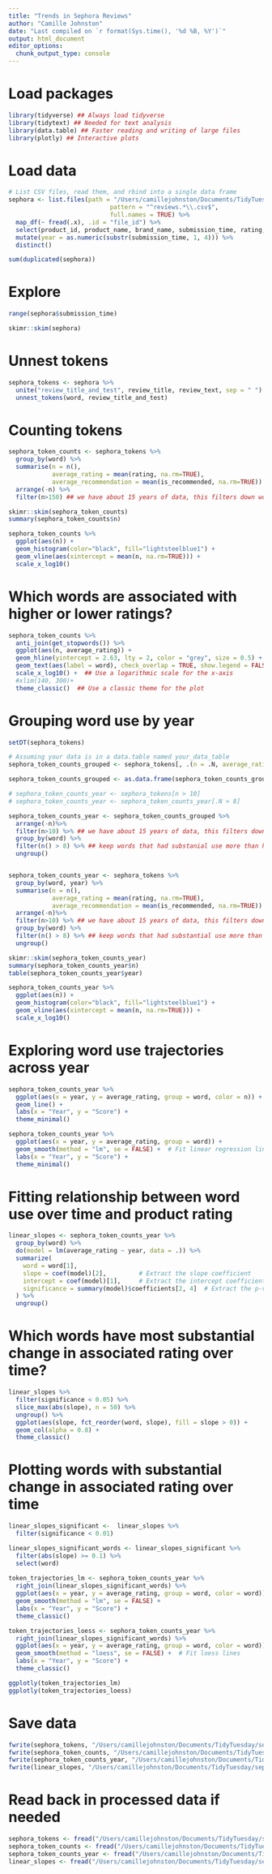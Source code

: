 ```yaml
---
title: "Trends in Sephora Reviews"
author: "Camille Johnston"
date: "Last compiled on `r format(Sys.time(), '%d %B, %Y')`"
output: html_document
editor_options: 
  chunk_output_type: console
---
```


# Load packages

```r
library(tidyverse) ## Always load tidyverse
library(tidytext) ## Needed for text analysis
library(data.table) ## Faster reading and writing of large files 
library(plotly) ## Interactive plots
```


# Load data

```r
# List CSV files, read them, and rbind into a single data frame
sephora <- list.files(path = "/Users/camillejohnston/Documents/TidyTuesday/sephora_101423/", 
                            pattern = "^reviews.*\\.csv$", 
                            full.names = TRUE) %>%
  map_df(~ fread(.x), .id = "file_id") %>% 
  select(product_id, product_name, brand_name, submission_time, rating, is_recommended, review_title, review_text) %>% 
  mutate(year = as.numeric(substr(submission_time, 1, 4))) %>%
  distinct()

sum(duplicated(sephora))
```


# Explore 

```r
range(sephora$submission_time)

skimr::skim(sephora)
```


# Unnest tokens

```r
sephora_tokens <- sephora %>%
  unite("review_title_and_test", review_title, review_text, sep = " ") %>%
  unnest_tokens(word, review_title_and_test)
```


# Counting tokens

```r
sephora_token_counts <- sephora_tokens %>%
  group_by(word) %>% 
  summarise(n = n(),
            average_rating = mean(rating, na.rm=TRUE), 
            average_recommendation = mean(is_recommended, na.rm=TRUE)) %>%
  arrange(-n) %>% 
  filter(n>150) ## we have about 15 years of data, this filters down words used more than ~10x per year

skimr::skim(sephora_token_counts)
summary(sephora_token_counts$n)

sephora_token_counts %>% 
  ggplot(aes(n)) + 
  geom_histogram(color="black", fill="lightsteelblue1") + 
  geom_vline(aes(xintercept = mean(n, na.rm=TRUE))) +
  scale_x_log10()
```


# Which words are associated with higher or lower ratings?

```r
sephora_token_counts %>%
  anti_join(get_stopwords()) %>%
  ggplot(aes(n, average_rating)) +
  geom_hline(yintercept = 2.63, lty = 2, color = "grey", size = 0.5) +
  geom_text(aes(label = word), check_overlap = TRUE, show.legend = FALSE, vjust = "top", hjust = "left") +
  scale_x_log10() +  ## Use a logarithmic scale for the x-axis
  #xlim(140, 300)+
  theme_classic()  ## Use a classic theme for the plot

```


# Grouping word use by year

```r
setDT(sephora_tokens)

# Assuming your data is in a data.table named your_data_table
sephora_token_counts_grouped <- sephora_tokens[, .(n = .N, average_rating = mean(rating, na.rm = TRUE), average_recommendation = mean(is_recommended, na.rm = TRUE)), by = .(word, year)]

sephora_token_counts_grouped <- as.data.frame(sephora_token_counts_grouped)

# sephora_token_counts_year <- sephora_tokens[n > 10]
# sephora_token_counts_year <- sephora_token_counts_year[.N > 8]

sephora_token_counts_year <- sephora_token_counts_grouped %>% 
  arrange(-n)%>% 
  filter(n>10) %>% ## we have about 15 years of data, this filters down words used more than ~10x per year
  group_by(word) %>%
  filter(n() > 8) %>% ## keep words that had substanial use more than half of the years
  ungroup()


sephora_token_counts_year <- sephora_tokens %>%
  group_by(word, year) %>% 
  summarise(n = n(),
            average_rating = mean(rating, na.rm=TRUE), 
            average_recommendation = mean(is_recommended, na.rm=TRUE)) %>%
  arrange(-n)%>% 
  filter(n>10) %>% ## we have about 15 years of data, this filters down words used more than ~10x per year
  group_by(word) %>%
  filter(n() > 8) %>% ## keep words that had substantial use more than half of the years
  ungroup()

skimr::skim(sephora_token_counts_year)
summary(sephora_token_counts_year$n)
table(sephora_token_counts_year$year)

sephora_token_counts_year %>% 
  ggplot(aes(n)) + 
  geom_histogram(color="black", fill="lightsteelblue1") + 
  geom_vline(aes(xintercept = mean(n, na.rm=TRUE))) +
  scale_x_log10()
```


# Exploring word use trajectories across year

```r
sephora_token_counts_year %>% 
  ggplot(aes(x = year, y = average_rating, group = word, color = n)) +
  geom_line() +
  labs(x = "Year", y = "Score") +
  theme_minimal()

sephora_token_counts_year %>% 
  ggplot(aes(x = year, y = average_rating, group = word)) +
  geom_smooth(method = "lm", se = FALSE) +  # Fit linear regression lines
  labs(x = "Year", y = "Score") +
  theme_minimal()
```


# Fitting relationship between word use over time and product rating

```r
linear_slopes <- sephora_token_counts_year %>%
  group_by(word) %>%
  do(model = lm(average_rating ~ year, data = .)) %>%
  summarize(
    word = word[1], 
    slope = coef(model)[2],         # Extract the slope coefficient
    intercept = coef(model)[1],     # Extract the intercept coefficient
    significance = summary(model)$coefficients[2, 4]  # Extract the p-value for the slope
  ) %>%
  ungroup()
```


# Which words have most substantial change in associated rating over time?

```r
linear_slopes %>% 
  filter(significance < 0.05) %>% 
  slice_max(abs(slope), n = 50) %>%
  ungroup() %>%
  ggplot(aes(slope, fct_reorder(word, slope), fill = slope > 0)) +
  geom_col(alpha = 0.8) +
  theme_classic()
```


# Plotting words with substantial change in associated rating over time

```r
linear_slopes_significant <-  linear_slopes %>% 
  filter(significance < 0.01)

linear_slopes_significant_words <- linear_slopes_significant %>% 
  filter(abs(slope) >= 0.1) %>% 
  select(word)
  
token_trajectories_lm <- sephora_token_counts_year %>% 
  right_join(linear_slopes_significant_words) %>% 
  ggplot(aes(x = year, y = average_rating, group = word, color = word)) +
  geom_smooth(method = "lm", se = FALSE) +  
  labs(x = "Year", y = "Score") +
  theme_classic()

token_trajectories_loess <- sephora_token_counts_year %>% 
  right_join(linear_slopes_significant_words) %>% 
  ggplot(aes(x = year, y = average_rating, group = word, color = word)) +
  geom_smooth(method = "loess", se = FALSE) +  # Fit loess lines
  labs(x = "Year", y = "Score") +
  theme_classic() 

ggplotly(token_trajectories_lm)
ggplotly(token_trajectories_loess)
```


# Save data 

```r
fwrite(sephora_tokens, "/Users/camillejohnston/Documents/TidyTuesday/sephora_101423/processed_data/sephora_tokens.csv")
fwrite(sephora_token_counts, "/Users/camillejohnston/Documents/TidyTuesday/sephora_101423/processed_data/sephora_token_counts.csv")
fwrite(sephora_token_counts_year, "/Users/camillejohnston/Documents/TidyTuesday/sephora_101423/processed_data/sephora_token_counts_year.csv")
fwrite(linear_slopes, "/Users/camillejohnston/Documents/TidyTuesday/sephora_101423/processed_data/linear_slopes.csv")
```


# Read back in processed data if needed

```r
sephora_tokens <- fread("/Users/camillejohnston/Documents/TidyTuesday/sephora_101423/processed_data/sephora_tokens.csv")
sephora_token_counts <- fread("/Users/camillejohnston/Documents/TidyTuesday/sephora_101423/processed_data/sephora_token_counts.csv")
sephora_token_counts_year <- fread("/Users/camillejohnston/Documents/TidyTuesday/sephora_101423/processed_data/sephora_token_counts_year.csv")
linear_slopes <- fread("/Users/camillejohnston/Documents/TidyTuesday/sephora_101423/processed_data/linear_slopes.csv")
```

